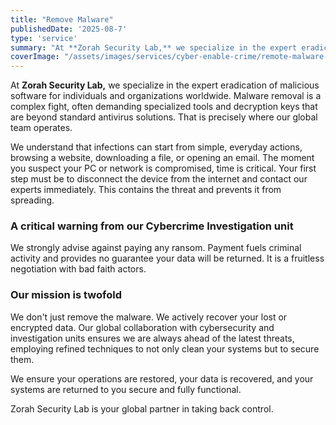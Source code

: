 ```yaml
---
title: "Remove Malware"
publishedDate: '2025-08-7'
type: 'service'
summary: "At **Zorah Security Lab,** we specialize in the expert eradication of malicious software for individuals and organizations worldwide."
coverImage: "/assets/images/services/cyber-enable-crime/remote-malware-cover-img.jpg"
---
```


At **Zorah Security Lab,** we specialize in the expert eradication of malicious software for individuals and organizations worldwide. Malware removal is a complex fight, often demanding specialized tools and decryption keys that are beyond standard antivirus solutions. That is precisely where our global team operates.

We understand that infections can start from simple, everyday actions, browsing a website, downloading a file, or opening an email. The moment you suspect your PC or network is compromised, time is critical. Your first step must be to disconnect the device from the internet and contact our experts immediately. This contains the threat and prevents it from spreading.

### A critical warning from our Cybercrime Investigation unit
We strongly advise against paying any ransom. Payment fuels criminal activity and provides no guarantee your data will be returned. It is a fruitless negotiation with bad faith actors.

### Our mission is twofold
We don't just remove the malware. We actively recover your lost or encrypted data. Our global collaboration with cybersecurity and investigation units ensures we are always ahead of the latest threats, employing refined techniques to not only clean your systems but to secure them.

We ensure your operations are restored, your data is recovered, and your systems are returned to you secure and fully functional.

Zorah Security Lab is your global partner in taking back control.

 
